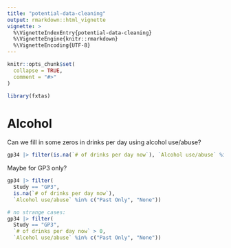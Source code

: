 ```yaml
---
title: "potential-data-cleaning"
output: rmarkdown::html_vignette
vignette: >
  %\VignetteIndexEntry{potential-data-cleaning}
  %\VignetteEngine{knitr::rmarkdown}
  %\VignetteEncoding{UTF-8}
---
```


```r
knitr::opts_chunk$set(
  collapse = TRUE,
  comment = "#>"
)
```

```r
library(fxtas)
```

# Alcohol

Can we fill in some zeros in drinks per day using alcohol use/abuse?

```r

gp34 |> filter(is.na(`# of drinks per day now`), `Alcohol use/abuse` %in% c("Past Only", "None"))

```

Maybe for GP3 only?

```r
gp34 |> filter(
  Study == "GP3",
  is.na(`# of drinks per day now`), 
  `Alcohol use/abuse` %in% c("Past Only", "None"))

# no strange cases:
gp34 |> filter(
  Study == "GP3",
  `# of drinks per day now` > 0, 
  `Alcohol use/abuse` %in% c("Past Only", "None"))
```


